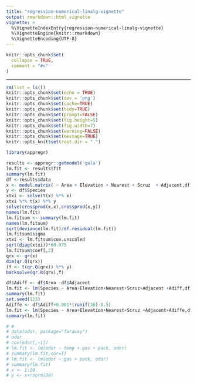 ```yaml
---
title: "regression-numerical-linalg-vignette"
output: rmarkdown::html_vignette
vignette: >
  %\VignetteIndexEntry{regression-numerical-linalg-vignette}
  %\VignetteEngine{knitr::rmarkdown}
  %\VignetteEncoding{UTF-8}
---
```


```r
knitr::opts_chunk$set(
  collapse = TRUE,
  comment = "#>"
)
```

---
```r
rm(list = ls())
knitr::opts_chunk$set(echo = TRUE)
knitr::opts_chunk$set(dev = 'png')
knitr::opts_chunk$set(cache=TRUE)
knitr::opts_chunk$set(tidy=TRUE)
knitr::opts_chunk$set(prompt=FALSE)
knitr::opts_chunk$set(fig.height=5)
knitr::opts_chunk$set(fig.width=7)
knitr::opts_chunk$set(warning=FALSE)
knitr::opts_chunk$set(message=TRUE)
knitr::opts_knit$set(root.dir = ".")
```

```r
library(appregr)
```


```r
results <- appregr::getmodel('gala')
lm.fit <- results$fit
summary(lm.fit)
df <-results$data
x <- model.matrix( ~ Area + Elevation + Nearest + Scruz  + Adjacent,df)
y <- df$Species
xtxi <- solve(t(x) %*% x)
xtxi %*% t(x) %*% y
solve(crossprod(x,x),crossprod(x,y))
names(lm.fit)
lm.fitsum <- summary(lm.fit)
names(lm.fitsum)
sqrt(deviance(lm.fit)/df.residual(lm.fit))
lm.fitsum$sigma
xtxi <- lm.fitsum$cov.unscaled
sqrt(diag(xtxi))*60.975
lm.fitsum$coef[,2]
qrx <- qr(x)
dim(qr.Q(qrx))
(f <- t(qr.Q(qrx)) %*% y)
backsolve(qr.R(qrx),f)

df$Adiff <- df$Area -df$Adjacent
lm.fit <- lm(Species ~ Area+Elevation+Nearest+Scruz+Adjacent +Adiff,df)
summary(lm.fit)
set.seed(123)
Adiffe <- df$Adiff+0.001*(runif(30)-0.5)
lm.fit <- lm(Species ~ Area+Elevation+Nearest+Scruz +Adjacent+Adiffe,df)
summary(lm.fit)

# #
# data(odor, package="faraway")
# odor
# cov(odor[,-1])
# lm.fit <- lm(odor ~ temp + gas + pack, odor)
# summary(lm.fit,cor=T)
# lm.fit <- lm(odor ~ gas + pack, odor)
# summary(lm.fit)
# x <- 1:20
# y <- x+rnorm(20)
```
